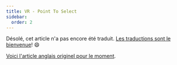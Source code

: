 ```yaml
---
title: VR - Point To Select
sidebar:
  order: 2
---
```


Désolé, cet article n'a pas encore été traduit. [Les traductions sont le bienvenue](https://github.com/mrdoob/three.js)! 😄

[Voici l'article anglais originel pour le moment](/manual/en/webxr-point-to-select.html).

